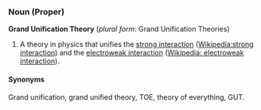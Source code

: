 ===Noun (Proper)===
'''Grand Unification Theory''' (''plural form'': Grand Unification Theories)
# A theory in physics that unifies the [[strong interaction]] ([[Wikipedia:strong interaction]]) and the [[electroweak interaction]] ([[Wikipedia: electroweak interaction]]).

====Synonyms====
Grand unification, grand unified theory, TOE, theory of everything, GUT.